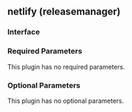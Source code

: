 ## netlify (releasemanager)

### Interface

### Required Parameters

This plugin has no required parameters.

### Optional Parameters

This plugin has no optional parameters.
